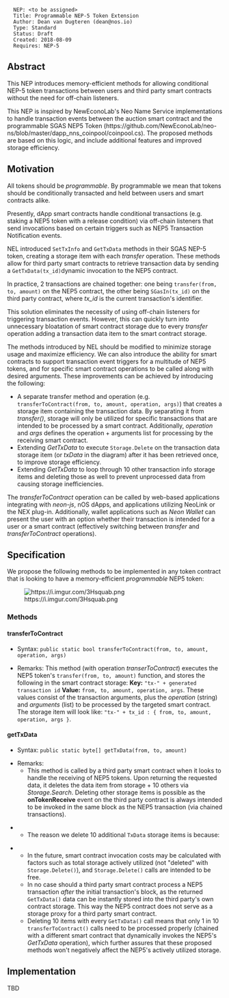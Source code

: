 <pre>
  NEP: <to be assigned>
  Title: Programmable NEP-5 Token Extension
  Author: Dean van Dugteren (dean@nos.io)
  Type: Standard
  Status: Draft
  Created: 2018-08-09
  Requires: NEP-5
</pre>

==Abstract==

This NEP introduces memory-efficient methods for allowing conditional NEP-5 token transactions between users and third party smart contracts without the need for off-chain listeners.

This NEP is inspired by NewEconoLab's Neo Name Service implementations to handle transaction events between the auction smart contract and the programmable SGAS NEP5 Token (https://github.com/NewEconoLab/neo-ns/blob/master/dapp_nns_coinpool/coinpool.cs). The proposed methods are based on this logic, and include additional features and improved storage efficiency.

==Motivation==
All tokens should be ''programmable''. By programmable we mean that tokens should be conditionally transacted and held between users and smart contracts alike.

Presently, dApp smart contracts handle conditional transactions (e.g. staking a NEP5 token with a release condition) via off-chain listeners that send invocations based on certain triggers such as NEP5 Transaction Notification events.

NEL introduced <code>SetTxInfo</code> and <code>GetTxData</code> methods in their SGAS NEP-5 token, creating a storage item with each ''transfer'' operation. These methods allow for third party smart contracts to retrieve transaction data by sending a <code>GetTxData(tx_id)</code>dynamic invocation to the NEP5 contract.

In practice, 2 transactions are chained together: one being <code>transfer(from, to, amount)</code> on the NEP5 contract, the other being <code>SGasIn(tx_id)</code> on the third party contract, where ''tx_id'' is the current transaction's identifier.

This solution eliminates the necessity of using off-chain listeners for triggering transaction events. However, this can quickly turn into unnecessary bloatation of smart contract storage due to every ''transfer'' operation adding a transaction data item to the smart contract storage.

The methods introduced by NEL should be modified to minimize storage usage and maximize efficiency. We can also introduce the ability for smart contracts to support transaction event triggers for a multitude of NEP5 tokens, and for specific smart contract operations to be called along with desired arguments. These improvements can be achieved by introducing the following:

* A separate transfer method and operation (e.g. <code>transferToContract(from, to, amount, operation, args)</code>) that creates a storage item containing the transaction data. By separating it from ''transfer()'', storage will only be utilized for specific transactions that are intended to be processed by a smart contract. Additionally, ''operation'' and ''args'' defines the operation + arguments list for processing by the receiving smart contract.
* Extending ''GetTxData'' to execute <code>Storage.Delete</code> on the transaction data storage item (or ''txData'' in the diagram) after it has been retrieved once, to improve storage efficiency.
* Extending ''GetTxData'' to loop through 10 other transaction info storage items and deleting those as well to prevent unprocessed data from causing storage inefficiencies. 

The ''transferToContract'' operation can be called by web-based applications integrating with ''neon-js'', nOS dApps, and applications utilizing NeoLink or the NEX plug-in. Additionally, wallet applications such as ''Neon Wallet'' can present the user with an option whether their transaction is intended for a user or a smart contract (effectively switching between ''transfer'' and ''transferToContract'' operations).

==Specification==

We propose the following methods to be implemented in any token contract that is looking to have a memory-efficient ''programmable'' NEP5 token:

[[File:https://i.imgur.com/3Hsquab.png]]

===Methods===

====transferToContract====

* Syntax: <code>public static bool transferToContract(from, to, amount, operation, args)</code>

* Remarks: This method (with operation ''transerToContract'') executes the NEP5 token's <code>transfer(from, to, amount)</code> function, and stores the following in the smart contract storage: '''Key:''' <code>"tx-" + generated transaction id</code> '''Value:''' <code>from, to, amount, operation, args</code>. These values consist of the transaction arguments, plus the ''operation'' (string) and ''arguments'' (list) to be processed by the targeted smart contract. The storage item will look like: <code>"tx-" + tx_id : { from, to, amount, operation, args }</code>.

====getTxData====
* Syntax: <code>public static byte[] getTxData(from, to, amount)</code>

*Remarks:
**This method is called by a third party smart contract when it looks to handle the receiving of NEP5 tokens. Upon returning the requested data, it deletes the data item from storage + 10 others via ''Storage.Search''. Deleting other storage items is possible as the '''onTokenReceive''' event on the third party contract is always intended to be invoked in the same block as the NEP5 transaction (via chained transactions).

**The reason we delete 10 additional <code>TxData</code> storage items is because:

*** In the future, smart contract invocation costs may be calculated with factors such as total storage actively utilized (not "deleted" with <code>Storage.Delete()</code>), and <code>Storage.Delete()</code> calls are intended to be free.
*** In no case should a third party smart contract process a NEP5 transaction ''after'' the initial transaction's block, as the returned <code>GetTxData()</code> data can be instantly stored into the third party's own contract storage. This way the NEP5 contract does not serve as a storage proxy for a third party smart contract.
*** Deleting 10 items with every <code>GetTxData()</code> call means that only 1 in 10 <code>transferToContract()</code> calls need to be processed properly (chained with a different smart contract that dynamically invokes the NEP5's ''GetTxData'' operation), which further assures that these proposed methods won't negatively affect the NEP5's actively utilized storage.

==Implementation==
TBD
